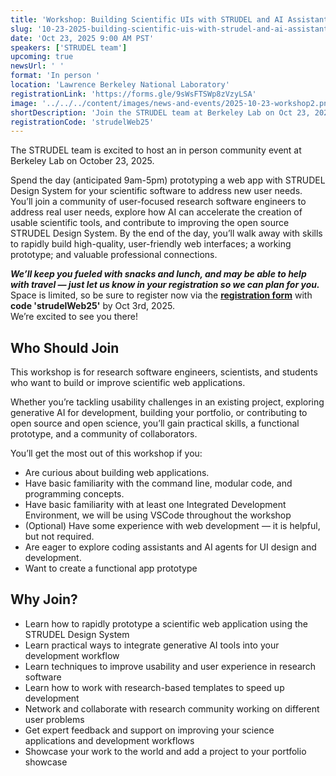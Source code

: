 ```yaml
---
title: 'Workshop: Building Scientific UIs with STRUDEL and AI Assistants'
slug: '10-23-2025-building-scientific-uis-with-strudel-and-ai-assistants'
date: 'Oct 23, 2025 9:00 AM PST'
speakers: ['STRUDEL team']
upcoming: true
newsUrl: ' '
format: 'In person '
location: 'Lawrence Berkeley National Laboratory'
registrationLink: 'https://forms.gle/9sWsFTSWp8zVzyLSA'
image: '../../../content/images/news-and-events/2025-10-23-workshop2.png'
shortDescription: 'Join the STRUDEL team at Berkeley Lab on Oct 23, 2025, for an in-person hackathon to build scientific web UIs using STRUDEL Design System and generative AI coding tools. Familiarity with GitHub Copilot, VS Code, and Node.js will be useful but you do not need to be an expert web developer'
registrationCode: 'strudelWeb25'
---
```


The STRUDEL team is excited to host an in person community event at Berkeley Lab on October 23, 2025.

Spend the day (anticipated 9am-5pm) prototyping a web app with STRUDEL Design System for your scientific software to address new user needs. You’ll join a community of user-focused research software engineers to address real user needs, explore how AI can accelerate the creation of usable scientific tools, and contribute to improving the open source STRUDEL Design System. By the end of the day, you’ll walk away with skills to rapidly build high-quality, user-friendly web interfaces; a working prototype; and valuable professional connections.

<b><i>We’ll keep you fueled with snacks and lunch, and may be able to help with travel — just let us know in your registration so we can plan for you.</i></b>
<br/>
Space is limited, so be sure to register now via the <b><a href="https://forms.gle/9sWsFTSWp8zVzyLSA" target="_blank">registration form</a></b> with <b>code 'strudelWeb25'</b> by Oct 3rd, 2025. <br/>We’re excited to see you there!
##
## Who Should Join

This workshop is for research software engineers, scientists, and students who want to build or improve scientific web applications. 

Whether you’re tackling usability challenges in an existing project, exploring generative AI for development, building your portfolio, or contributing to open source and open science, you’ll gain practical skills, a functional prototype, and a community of collaborators. 

You’ll get the most out of this workshop if you:

- Are curious about building web applications.
- Have basic familiarity with the command line, modular code, and programming concepts.
- Have basic familiarity with at least one Integrated Development Environment, we will be using VSCode throughout the workshop
- (Optional) Have some experience with web development — it is helpful, but not required.
- Are eager to explore coding assistants and AI agents for UI design and development.
- Want to create a functional app prototype


## Why Join?

- Learn how to rapidly prototype a scientific web application using the STRUDEL Design System
- Learn practical ways to integrate generative AI tools into your development workflow
- Learn techniques to improve usability and user experience in research software
- Learn how to work with research-based templates to speed up development
- Network and collaborate with research community working on different user problems
- Get expert feedback and support on improving your science applications and development workflows
- Showcase your work to the world and add a project to your portfolio showcase

